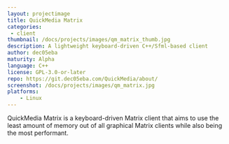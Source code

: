 ```yaml
---
layout: projectimage
title: QuickMedia Matrix
categories: 
 - client
thumbnail: /docs/projects/images/qm_matrix_thumb.jpg
description: A lightweight keyboard-driven C++/Sfml-based client
author: dec05eba
maturity: Alpha
language: C++
license: GPL-3.0-or-later
repo: https://git.dec05eba.com/QuickMedia/about/
screenshot: /docs/projects/images/qm_matrix.jpg
platforms: 
    - Linux
---
```


QuickMedia Matrix is a keyboard-driven Matrix client that aims to use the least amount of memory out of all graphical Matrix clients while also being the most performant.
